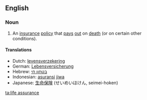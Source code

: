 ==English==

===Noun===
{{en-noun|sg=[[life]] [[assurance]]|-}}

# An [[insurance]] [[policy]] that [[pay]]s [[out]] on [[death]] (or on certain other conditions).

====Translations====
*Dutch: [[levensverzekering]] {{f}}
*German: [[Lebensversicherung]] {{f}}
*Hebrew: [[בטחון חי]] {{m}}
*Indonesian: [[asuransi]] [[jiwa]]
*Japanese: [[生命保険]] (せいめいほけん, seimei-hoken)

[[ta:life assurance]]